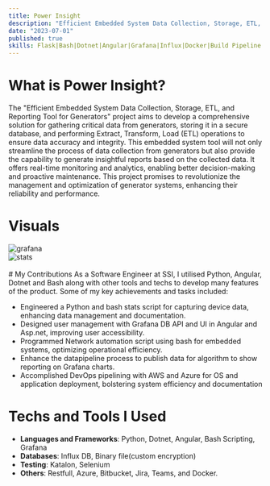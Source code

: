 ```yaml
---
title: Power Insight
description: "Efficient Embedded System Data Collection, Storage, ETL, and Reporting Tool for Generators"
date: "2023-07-01"
published: true
skills: Flask|Bash|Dotnet|Angular|Grafana|Influx|Docker|Build Pipeline|Azure|Automation|Integrated System
---
```


# What is Power Insight?
The "Efficient Embedded System Data Collection, Storage, ETL, and Reporting Tool for Generators" project aims to develop a comprehensive solution for gathering critical data from generators, storing it in a secure database, and performing Extract, Transform, Load (ETL) operations to ensure data accuracy and integrity. This embedded system tool will not only streamline the process of data collection from generators but also provide the capability to generate insightful reports based on the collected data. It offers real-time monitoring and analytics, enabling better decision-making and proactive maintenance. This project promises to revolutionize the management and optimization of generator systems, enhancing their reliability and performance.
# Visuals
<div style={{ display: 'grid', gridTemplateColumns: 'repeat(auto-fill, minmax(300px, 1fr))', gap: '1rem' }}>
  <div style={{ textAlign: 'center' }}>
    <img src="../projects/powerInsight/grafana.png" alt="grafana" style={{ width: '100%', height: '100%', objectFit: 'cover', margin: '0px !important' }} />
  </div>
  <div style={{ textAlign: 'center' }}>
    <img src="../projects/powerInsight/stats.png" alt="stats" style={{ width: '100%', height: '100%', objectFit: 'cover', margin: '0px !important' }} />
  </div>
</div>
<br/>
# My Contributions
As a Software Engineer at SSI, I utilised Python, Angular, Dotnet and Bash along with other tools and techs to develop many features of the product.
Some of my key achievements and tasks included:

- Engineered a Python and bash stats script for capturing device data, enhancing data management and documentation.
- Designed user management with Grafana DB API and UI in Angular and Asp.net, improving user accessibility.
- Programmed Network automation script using bash for embedded systems, optimizing operational efficiency.
- Enhance the datapipeline process to publish data for algorithm to show reporting on Grafana charts.
- Accomplished DevOps pipelining with AWS and Azure for OS and application deployment, bolstering system efficiency and
documentation

# Techs and Tools I Used
- **Languages and Frameworks**: Python, Dotnet, Angular, Bash Scripting, Grafana
- **Databases**: Influx DB, Binary file(custom encryption)
- **Testing**: Katalon, Selenium
- **Others**: Restfull, Azure, Bitbucket, Jira, Teams, and Docker.